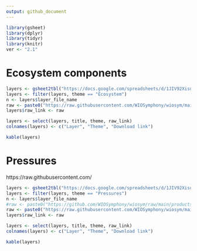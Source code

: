 ```yaml
---
output: github_document
---
```


```r
library(gsheet)
library(dplyr)
library(tidyr)
library(knitr)
ver <- "2.1"
```


# Ecosystem components
```r
layers <- gsheet2tbl("https://docs.google.com/spreadsheets/d/1JIV92XisuBctBoVT53yqj0orPNRVyRQVEDtMq7R0fKw/edit?usp=sharing")
layers <- filter(layers, theme == "Ecosystem")
n <- layers$layer_file_name
raw <- paste0("https://raw.githubusercontent.com/WIOSymphony/wiosym/main/products/", ver, "/output_geotiffs/eco/", n, ".tif")
layers$raw_link <- raw

layers <- select(layers, title, theme, raw_link)
colnames(layers) <- c("Layer", "Theme", "Download link")
```

```r
kable(layers)
```

# Pressures
https://raw.githubusercontent.com/
```r
layers <- gsheet2tbl("https://docs.google.com/spreadsheets/d/1JIV92XisuBctBoVT53yqj0orPNRVyRQVEDtMq7R0fKw/edit?usp=sharing")
layers <- filter(layers, theme == "Pressures")
n <- layers$layer_file_name
#raw <- paste0("https://github.com/WIOSymphony/wiosym/raw/main/products/", ver, "/output_geotiffs/pres/", n, ".tif")
raw <- paste0("https://raw.githubusercontent.com/WIOSymphony/wiosym/main/products/", ver, "/output_geotiffs/pres/", n, ".tif")
layers$raw_link <- raw

layers <- select(layers, title, theme, raw_link)
colnames(layers) <- c("Layer", "Theme", "Download link")
```

```r
kable(layers)
```
